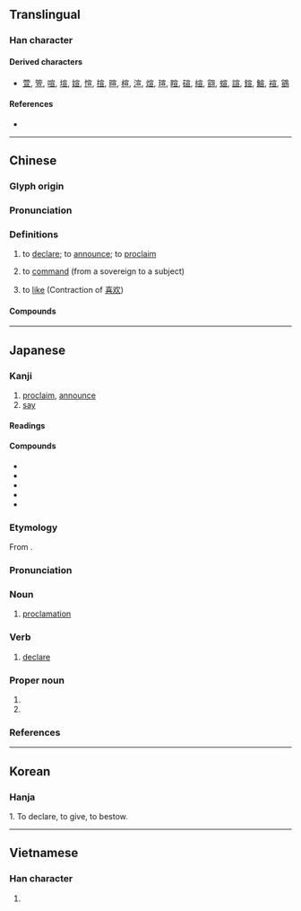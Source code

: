 {{also|宜}}
{{character info/new}}
==Translingual==

===Han character===
{{Han char|rn=40|rad=宀|as=06|sn=9|four=30106|canj=JMAM|ids=⿱宀亘}}

====Derived characters====
* [[萱]], [[箮]], [[喧]], [[塇]], [[媗]], [[愃]], [[揎]], [[暄]], [[楦]], [[渲]], [[煊]], [[瑄]], [[睻]], [[碹]], [[縇]], [[翧]], [[蝖]], [[諠]], [[鍹]], [[鰚]], [[䙋]], [[䳦]]

====References====
* {{Han ref|kx=0284.160|dkj=07132|dj=0562.040|hdz=20923.100|uh=5BA3|ud=23459|bh=ABC5|bd=43973}}

----

==Chinese==
{{zh-forms|alt=𠖚:historical form,𡨈:historical form,𡩦:historical form,𡪏:historical form,㝉:second-round simplified}}

===Glyph origin===
{{Han etym}}

===Pronunciation===
{{zh-pron
|m=xuān
|c=syun1
|h=pfs=siên
|mn=soan
|mc=y
|oc=y
|ma=
|cat=v
}}

===Definitions===
{{zh-hanzi}}

# {{lb|zh|literary}} to [[declare]]; to [[announce]]; to [[proclaim]]
# {{lb|zh|archaic}} to [[command]] (from a sovereign to a subject)
# {{lb|en|Internet|slang}} to [[like]] (Contraction of [[喜欢]])

====Compounds====
{{zh-der|宣筆|宣佈|宣稱|宣傳|宣傳畫|宣傳品|宣讀|宣告|宣講|宣教|宣判|宣示|宣誓|宣洩|宣言|宣揚|宣戰|宣紙|宣導|宣勞|宣傳彈|不可言宣|共產宣言|宣騰|宣告死亡|傳宣|宣議郎|北上宣言|周宣王|宣諭|宣牌|倫敦宣言|人權宣言|心照不宣|宣泄|宣明|宣化|宣麻|宣和畫譜|宣淫|宣說|宣傳週|宣慰|宣旨|宣和|宣詔|宣威|仿宣紙|宣戰書|宣腿|宣統|宣窯|宣科|宣父|宣流|宣敕|宣撫|宣德|宣布|宣室志|宣和書譜|宣取|宣卷|宣劑|宣傳車|宣傳單|宣德鑪|宣吐|宣尼|宣召|反宣傳|宣室|宣力|口宣|宣贊|不宣|承宣|破產宣告|祕而不宣|漢宣帝|死亡宣告|獨立宣言|照本宣科|文宣王|文宣|節宣|開羅宣言|齊宣王|道宣|許宣}}

----

==Japanese==

===Kanji===
{{ja-kanji|grade=6|rs=宀06}}

# [[proclaim]], [[announce]]
# [[say]]

====Readings====
{{ja-readings
|goon=せん
|kanon=せん
|kun=のたま-う<のたま-ふ, のたま-わく<のたま-はく, の-べる, の-る
|nanori=のぶ
}}

====Compounds====
{{der-top|Compounds}}
* {{ja-r|宣言|せんげん}}
* {{ja-r|宣告|せんこく}}
* {{ja-r|宣誓|せんせい}}
* {{ja-r|宣託|せんたく}}
* {{ja-r|宣伝|せんでん}}
{{der-bottom}}

===Etymology===
{{ja-kanjitab|せん|yomi=o}}
From {{der|ja|ltc|sort=せん|-}} {{ltc-l|宣}}.

===Pronunciation===
{{ja-pron|y=o|せん|acc=1|acc_ref=DJR}}

===Noun===
{{ja-noun|せん}}

# [[proclamation]] {{rfv-sense|ja}}
#: {{synonyms|ja|宣旨|tr=senji}}

===Verb===
{{ja-verb-suru|せん}}

# [[declare]] {{rfv-sense|ja}}
#: {{synonyms|ja|[[宣言]]する|tr=sengen suru}}

===Proper noun===
{{ja-pos|proper|せん}}

# {{given name|female|lang=ja|A=a|sort=せん}}
# {{surname|lang=ja|A=a|sort=せん}}

===References===
<references/>

----

==Korean==

===Hanja===
{{ko-hanja|hangeul=선|rv=seon|mr=sŏn}}

1. To declare, to give, to bestow.

----

==Vietnamese==

===Han character===
{{vi-hantu|[[tuyên]]|rs=宀06}}

# {{defn|lang=vi|sort=宀06}}